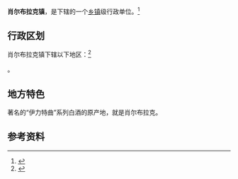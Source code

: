 {{中国乡级行政区|65/40/25/105/000}}

'''肖尔布拉克镇'''，是{{PRC admin/fullname|65/40/25/105/000|3}}下辖的一个[[乡镇|乡镇]]级行政单位。<ref>{{PRC admin/ref sgc|{{PRC admin/parent|65/40/25/105/000}}}}</ref>

== 行政区划 ==

肖尔布拉克镇下辖以下地区：<ref>{{PRC admin/ref sgc|65/40/25/105/000}}</ref>

{{PRC admin/children|65/40/25/105/000}}。


== 地方特色 ==

著名的“伊力特曲”系列白酒的原产地，就是肖尔布拉克。

== 参考资料 ==

{{reflist}}

{{行政区划小作品}}
{{PRC admin/navcat|65/40/25/105/000}}
